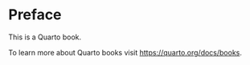 # Preface 

This is a Quarto book.

To learn more about Quarto books visit <https://quarto.org/docs/books>.

